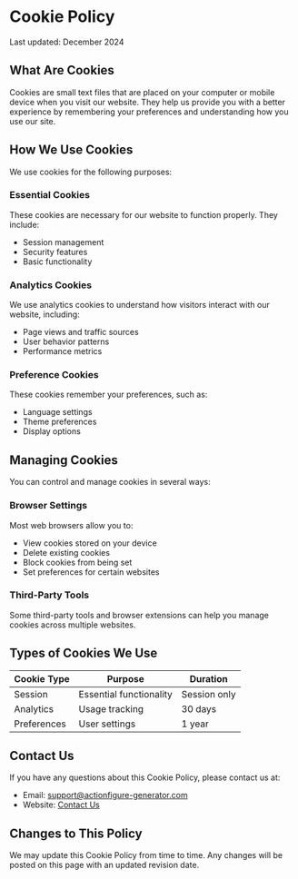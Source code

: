 # Cookie Policy

Last updated: December 2024

## What Are Cookies

Cookies are small text files that are placed on your computer or mobile device when you visit our website. They help us provide you with a better experience by remembering your preferences and understanding how you use our site.

## How We Use Cookies

We use cookies for the following purposes:

### Essential Cookies
These cookies are necessary for our website to function properly. They include:
- Session management
- Security features  
- Basic functionality

### Analytics Cookies
We use analytics cookies to understand how visitors interact with our website, including:
- Page views and traffic sources
- User behavior patterns
- Performance metrics

### Preference Cookies
These cookies remember your preferences, such as:
- Language settings
- Theme preferences
- Display options

## Managing Cookies

You can control and manage cookies in several ways:

### Browser Settings
Most web browsers allow you to:
- View cookies stored on your device
- Delete existing cookies
- Block cookies from being set
- Set preferences for certain websites

### Third-Party Tools
Some third-party tools and browser extensions can help you manage cookies across multiple websites.

## Types of Cookies We Use

| Cookie Type | Purpose | Duration |
|-------------|---------|----------|
| Session | Essential functionality | Session only |
| Analytics | Usage tracking | 30 days |
| Preferences | User settings | 1 year |

## Contact Us

If you have any questions about this Cookie Policy, please contact us at:
- Email: support@actionfigure-generator.com
- Website: [Contact Us](/contact)

## Changes to This Policy

We may update this Cookie Policy from time to time. Any changes will be posted on this page with an updated revision date.